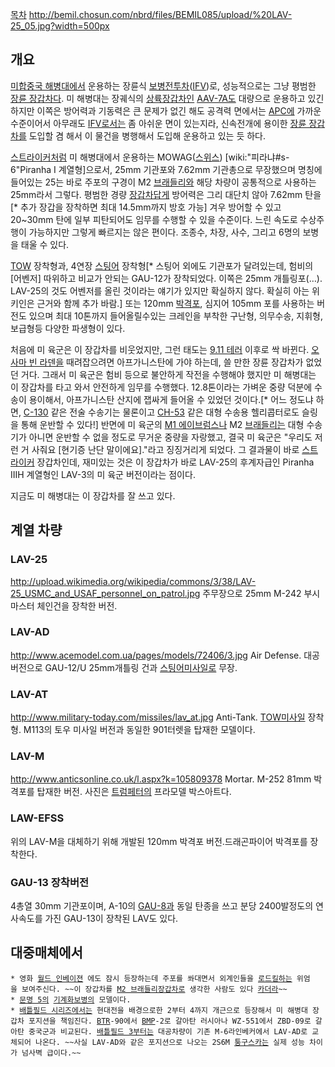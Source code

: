 [[목차]]
http://bemil.chosun.com/nbrd/files/BEMIL085/upload/%20LAV-25_05.jpg?width=500px
== 개요 ==
[[미합중국 해병대]]에서 운용하는 장륜식 [[보병전투차]]([[IFV]])로, 성능적으로는 그냥 평범한 [[장륜 장갑차]]다.
미 해병대는 장궤식의 [[상륙장갑차]]인 [[AAV-7A]]도 대량으로 운용하고 있긴 하지만 이쪽은 방어력과 기동력은 큰 문제가 없긴 해도 공격력 면에서는 [[APC]]에 가까운 수준이어서 아무래도 [[IFV]]로서는 좀 아쉬운 면이 있는지라, 신속전개에 용이한 [[장륜 장갑차]]를 도입할 겸 해서 이 물건을 병행해서 도입해 운용하고 있는 듯 하다.

[[스트라이커]]처럼 미 해병대에서 운용하는 MOWAG([[스위스]]) [wiki:"피라냐#s-6"Piranha I 계열형]으로서, 25mm 기관포와 7.62mm 기관총으로 무장했으며 명칭에 들어있는 25는 바로 주포의 구경이 M2 [[브래들리]]와 해당 차량이 공통적으로 사용하는 25mm라서 그렇다. 평범한 경량 [[장갑차]]답게 방어력은 그리 대단치 않아 7.62mm 탄을[* 추가 장갑을 장착하면 최대 14.5mm까지 방호 가능] 겨우 방어할 수 있고 20~30mm 탄에 일부 피탄되어도 임무를 수행할 수 있을 수준이다. 느린 속도로 수상주행이 가능하지만 그렇게 빠르지는 않은 편이다. 조종수, 차장, 사수, 그리고 6명의 보병을 태울 수 있다. 

[[TOW]] 장착형과, 4연장 [[스팅어]] 장착형[* 스팅어 외에도 기관포가 달려있는데, 험비의 [어벤저] 따위하고 비교가 안되는 GAU-12가 장착되었다. 이쪽은 25mm 개틀링포(…). LAV-25의 것도 어벤저를 올린 것이라는 얘기가 있지만 확실하지 않다. 확실히 아는 위키인은 근거와 함께 추가 바람.] 또는 120mm [[박격포]], 심지어 105mm 포를 사용하는 버전도 있으며 최대 10톤까지 들어올릴수있는 크레인을 부착한 구난형, 의무수송, 지휘형, 보급형등 다양한 파생형이 있다.

처음에 미 육군은 이 장갑차를 비웃었지만, 그런 태도는 [[9.11 테러]] 이후로 싹 바뀐다. [[오사마 빈 라덴]]을 때려잡으려면 아프가니스탄에 가야 하는데, 쓸 만한 장륜 장갑차가 없었던 거다. 그래서 미 육군은 험비 등으로 불안하게 작전을 수행해야 했지만 미 해병대는 이 장갑차를 타고 와서 안전하게 임무를 수행했다. 12.8톤이라는 가벼운 중량 덕분에 수송이 용이해서, 아프가니스탄 산지에 잽싸게 들어올 수 있었던 것이다.[* 어느 정도냐 하면, [[C-130]] 같은 전술 수송기는 물론이고 [[CH-53]] 같은 대형 수송용 헬리콥터로도 슬링을 통해 운반할 수 있다!] 반면에 미 육군의 [[M1 에이브럼스]]나 M2 [[브래들리]]는 대형 수송기가 아니면 운반할 수 없을 정도로 무거운 중량을 자랑했고, 결국 미 육군은 "우리도 저런 거 사줘요 [현기증 난단 말이에요]."라고 징징거리게 되었다. 그 결과물이 바로 [[스트라이커]] 장갑차인데, 재미있는 것은 이 장갑차가 바로 LAV-25의 후계자급인 Piranha IIIH 계열형인 LAV-3의 미 육군 버전이라는 점이다.

지금도 미 해병대는 이 장갑차를 잘 쓰고 있다.
== 계열 차량 ==
=== LAV-25 ===
http://upload.wikimedia.org/wikipedia/commons/3/38/LAV-25_USMC_and_USAF_personnel_on_patrol.jpg
주무장으로 25mm M-242 부시마스터 체인건을 장착한 버전.
=== LAV-AD ===
http://www.acemodel.com.ua/pages/models/72406/3.jpg
Air Defense. 대공 버전으로 GAU-12/U 25mm개틀링 건과 [[스팅어]]미사일로 무장.
=== LAV-AT ===
http://www.military-today.com/missiles/lav_at.jpg
Anti-Tank. [[TOW]]미사일 장착형. M113의 토우 미사일 버전과 동일한 901터렛을 탑재한 모델이다.
=== LAV-M ===
http://www.anticsonline.co.uk/l.aspx?k=105809378
Mortar. M-252 81mm 박격포를 탑재한 버전. 사진은 [[트럼페터]]의 프라모델 박스아트다.
=== LAW-EFSS ===
위의 LAV-M을 대체하기 위해 개발된 120mm 박격포 버전.드래곤파이어 박격포를 장착한다.
=== GAU-13 장착버전 ===
4총열 30mm 기관포이며, A-10의 [[GAU-8]]과 동일 탄종을 쓰고 분당 2400발정도의 연사속도를 가진 GAU-13이 장착된 LAV도 있다.
== 대중매체에서 ==
 * 영화 [[월드 인베이젼]] 에도 잠시 등장하는데 주포를 쏴대면서 외계인들을 [[로드킬]]하는 위엄을 보여주신다. ~~이 장갑차를 [[M2 브래들리]]장갑차로 생각한 사람도 있다 [[카더라]]~~
 * [[문명 5]]의 [[기계화보병]]의 모델이다.
 * [[배틀필드 시리즈]]에서는 현대전을 배경으로한 2부터 4까지 개근으로 등장해서 미 해병대 장갑차 포지션을 책임진다. [[BTR]]-90에서 [[BMP]]-2로 갈아탄 러시아나 WZ-551에서 ZBD-09로 갈아탄 중국군과 비교된다. [[배틀필드 3]]부터는 대공차량이 기존 M-6라인베커에서 LAV-AD로 교체되어 나온다. ~~사실 LAV-AD와 같은 포지션으로 나오는 2S6M [[퉁구스카]]는 실제 성능 차이가 넘사벽 급이다.~~
